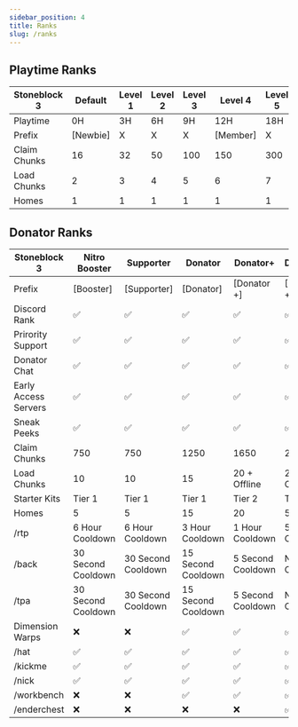 ```yaml
---
sidebar_position: 4
title: Ranks
slug: /ranks
---
```


## Playtime Ranks
| Stoneblock 3 | Default | Level 1 | Level 2 | Level 3 | Level 4 | Level 5 | Level 6 | Level 7 | Level 8 | Level 9 |
| --- | --- | --- | --- | --- | --- | --- | --- | --- | --- | --- |
| Playtime | 0H | 3H | 6H | 9H | 12H | 18H | 24H | 30H | 36H | 1W |
| Prefix | [Newbie] | X | X | X | [Member] | X | [Experienced] | X | X | [Expert] |
| Claim Chunks | 16 | 32 | 50 | 100 | 150 | 300 | 400 | 500 | 600 | 750 |
| Load Chunks | 2 | 3 | 4 | 5 | 6 | 7 | 8 | 9 | 10 | 10 |
| Homes | 1 | 1 | 1 | 1 | 1 | 1 | 1 | 1 | 1 | 2 |

## Donator Ranks

| Stoneblock 3 | Nitro Booster | Supporter | Donator | Donator+ | Donator++ |
| --- | --- | --- | --- | --- | --- |
| Prefix | [Booster] | [Supporter] | [Donator] | [Donator +] | [Donator ++] |
| Discord Rank | ✅ | ✅ | ✅ | ✅ | ✅ |
| Prirority Support | ✅ | ✅ | ✅ | ✅ | ✅ |
| Donator Chat | ✅ | ✅ | ✅ | ✅ | ✅ |
| Early Access Servers | ✅ | ✅ | ✅ | ✅ | ✅ |
| Sneak Peeks | ✅ | ✅ | ✅ | ✅ | ✅ |
| Claim Chunks | 750 | 750 | 1250 | 1650 | 2000 | 
| Load Chunks | 10 | 10 | 15 | 20 + Offline | 25 + Offline |
| Starter Kits | Tier 1 | Tier 1 | Tier 1 | Tier 2 | Tier 3 |
| Homes | 5 | 5 | 15 | 20 | 50 |
| /rtp | 6 Hour Cooldown | 6 Hour Cooldown | 3 Hour Cooldown | 1 Hour Cooldown | 5 minute Cooldown |
| /back | 30 Second Cooldown | 30 Second Cooldown | 15 Second Cooldown | 5 Second Cooldown | No Cooldown |
| /tpa | 30 Second Cooldown | 30 Second Cooldown | 15 Second Cooldown | 5 Second Cooldown | No Cooldown |
| Dimension Warps | ❌ | ❌ | ✅ | ✅ | ✅ |
| /hat | ✅ | ✅ | ✅ | ✅ | ✅ |
| /kickme | ✅ | ✅ | ✅ | ✅ | ✅ |
| /nick | ✅ | ✅ | ✅ | ✅ | ✅ |
| /workbench | ❌ | ❌ | ✅ | ✅ | ✅ |
| /enderchest | ❌ | ❌ | ❌ | ❌ | ✅ |